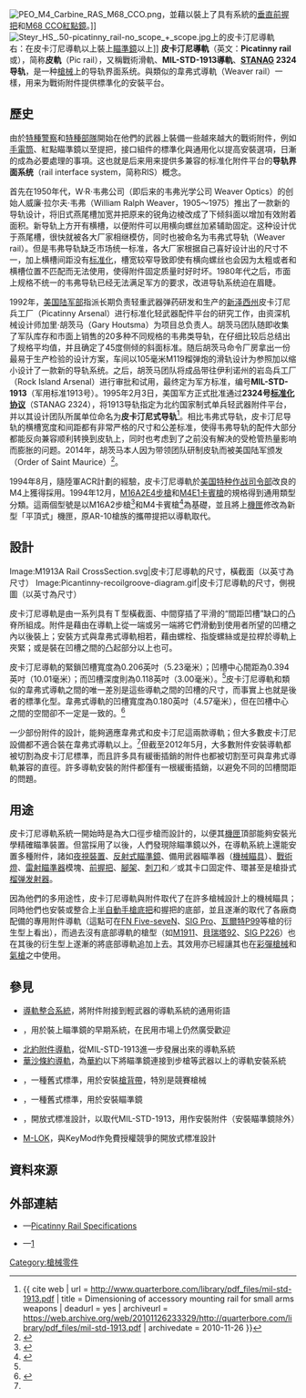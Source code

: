 {{noteTA
|G1=軍事
|G2=長度單位
|G3=Firearms
}}
[[File:PEO_M4_Carbine_RAS_M68_CCO.png|thumb]]，並藉以裝上了具有{{Link-en|握把筴艙|Grip Pod}}系統的[[垂直前握把|垂直前握把]]和[[Aimpoint_Comp_M4紅點鏡|M68 CCO]][[紅點鏡|紅點鏡]]。]]
{{multiple image
 | align = right
 | direction = vertical
 | width = 305
 | image1 = Beretta 90TWO Picatinny bottom.JPG
 | caption1 = [[貝瑞塔90two半自動手槍|貝瑞塔90two半自動手槍]]的整合式皮卡汀尼導軌底部
 | image2 = Beretta 90TWO Picatinny side.JPG
 | caption2 = 貝瑞塔90two半自動手槍的整合式皮卡汀尼導軌側部
}}
[[File:Steyr_HS_.50-picatinny_rail-no_scope_+_scope.jpg|thumb]]上的皮卡汀尼導軌<br />右：在皮卡汀尼導軌以上裝上[[瞄準鏡|瞄準鏡]]以上]]
'''皮卡汀尼導軌'''（英文：'''Picatinny rail''' {{IPAc-en|ˈ|p|ɪ|k|ə|t|ɪ|n|i}}或{{IPAc-en|ˌ|p|ɪ|k|ə|ˈ|t|ɪ|n|i}}），简称'''皮軌'''（Pic rail），又稱戰術滑軌、'''MIL-STD-1913導軌'''、'''[[标准化协议|STANAG]] 2324导轨'''，是一种[[槍械|槍械]]上的导轨界面系统。與類似的韋弗式導軌（Weaver rail）一樣，用来为戰術附件提供標準化的安裝平台。

== 歷史 ==
由於[[特種警察|特種警察]]和[[特種部隊|特種部隊]]開始在他們的武器上裝備一些越來越大的戰術附件，例如[[手電筒|手電筒]]、紅點瞄準鏡以至提把，接口組件的標準化與通用化以提高安裝選項，日漸的成為必要處理的事項。这也就是后来用来提供多兼容的标准化附件平台的'''导轨界面系统'''（rail interface system，简称RIS）概念。

首先在1950年代，W·R·韦弗公司（即后来的韦弗光学公司 Weaver Optics）的创始人威廉·拉尔夫·韦弗（William Ralph Weaver，1905～1975）推出了一款新的导轨设计，将旧式燕尾槽加宽并把原来的锐角边棱改成了下倾斜面以增加有效附着面积。新导轨上方开有横槽，以便附件可以用横向螺丝加紧辅助固定。这种设计优于燕尾槽，很快就被各大厂家相继模仿，同时也被命名为韦弗式导轨（Weaver rail）。但是韦弗导轨缺乏市场统一标准，各大厂家根据自己喜好设计出的尺寸不一，加上横槽间距没有[[标准化|标准化]]，槽宽较窄导致即使有横向螺丝也会因为太粗或者和横槽位置不匹配而无法使用，使得附件固定质量时好时坏。1980年代之后，市面上规格不统一的韦弗导轨已经无法满足军方的要求，改进导轨系统迫在眉睫。

1992年，[[美国陆军部|美国陆军部]]指派长期负责轻重武器弹药研发和生产的[[新泽西州|新泽西州]]皮卡汀尼兵工厂（Picatinny Arsenal）进行标准化轻武器配件平台的研究工作，由资深机械设计师加里·胡茨马（Gary Houtsma）为项目总负责人。胡茨马团队随即收集了军队库存和市面上销售的20多种不同规格的韦弗类导轨，在仔细比较后总结出了规格平均值，并且确定了45度侧倾的斜面标准。随后胡茨马命令厂房拿出一份最易于生产检验的设计方案，车间以105毫米M119榴弹炮的滑轨设计为参照加以缩小设计了一款新的导轨系统。之后，胡茨马团队将成品带往伊利诺州的岩岛兵工厂（Rock Island Arsenal）进行审批和试用，最终定为军方标准，编号'''MIL-STD-1913'''（军用标准1913号）。1995年2月3日，美国军方正式批准通过'''2324号[[标准化协议|标准化协议]]'''（STANAG 2324），将1913导轨指定为北约国家制式单兵轻武器附件平台，并以其设计团队所属单位命名为'''皮卡汀尼式导轨'''<ref name="Military Standard 1913">{{ cite web | url = http://www.quarterbore.com/library/pdf_files/mil-std-1913.pdf | title = Dimensioning of accessory mounting rail for small arms weapons | deadurl = yes | archiveurl = https://web.archive.org/web/20101126233329/http://quarterbore.com/library/pdf_files/mil-std-1913.pdf | archivedate = 2010-11-26 }}</ref>。相比韦弗式导轨，皮卡汀尼导轨的横槽宽度和间距都有非常严格的尺寸和公差标准，使得韦弗导轨的配件大部分都能反向兼容顺利转换到皮轨上，同时也考虑到了之前没有解决的受枪管热量影响而膨胀的问题。2014年，胡茨马本人因为带领团队研制皮轨而被美国陆军颁发{{ill|圣莫里斯奖章|en|Order of Saint Maurice (United States)}}（Order of Saint Maurice）<ref>{{Cite web |url=https://www.army.mil/article/137761 |title=Picatinny engineer recognized for developing venerable Picatinny Rail |accessdate=2017-07-14 |archive-date=2015-09-18 |archive-url=https://web.archive.org/web/20150918234643/http://www.army.mil/article/137761/ |dead-url=no }}</ref>。

1994年8月，隨陸軍ACR計劃的經驗，皮卡汀尼導軌於[[美国特种作战司令部|美国特种作战司令部]]改良的M4上獲得採用。1994年12月，[[M16突擊步槍|M16A2E4步槍]]和[[M4卡賓槍|M4E1卡賓槍]]的規格得到通用類型分類。這兩個型號是以M16A2步槍<ref>{{Cite web |url=http://www.globalsecurity.org/military/systems/ground/m16-variants-a2.htm |title=M16 5.56mm Rifle |accessdate=2015-10-14 |archive-date=2015-09-30 |archive-url=https://web.archive.org/web/20150930140203/http://www.globalsecurity.org/military/systems/ground/m16-variants-a2.htm |dead-url=no }}</ref>和M4卡賓槍<ref>{{Cite web |url=http://www.globalsecurity.org/military/systems/ground/m4.htm |title=M4 / M4A1 5.56mm Carbine |accessdate=2015-10-14 |archive-date=2015-10-25 |archive-url=https://web.archive.org/web/20151025182735/http://www.globalsecurity.org/military/systems/ground/m4.htm |dead-url=no }}</ref>為基礎，並且將上[[機匣|機匣]]修改為新型「平頂式」機匣，原AR-10槍族的攜帶提把以導軌取代。

== 設計 ==
<gallery widths="180px" heights="150px">
Image:M1913A Rail CrossSection.svg|皮卡汀尼導軌的尺寸，橫​​截面（以英寸為尺寸）
Image:Picantinny-recoilgroove-diagram.gif|皮卡汀尼導軌的尺寸，側視圖（以英寸為尺寸）
</gallery>
皮卡汀尼導軌是由一系列具有Ｔ型橫截面、中間穿插了平滑的“間距凹槽”缺口的凸脊所組成。附件是藉由在導軌上從一端或另一端將它們滑動到使用者所望的凹槽之內以後裝上；安裝方式與韋弗式導軌相若，藉由螺栓、指旋螺絲或是拉桿於導軌上夾緊；或是裝在凹槽之間的凸起部分以上也可。

皮卡汀尼導軌的緊鎖凹槽寬度為0.206英吋（5.23毫米）；凹槽中心間距為0.39​​4英吋（10.01毫米）；而凹槽深度則為0.118英吋（3.00毫米）。<ref name="Military Standard 1913" />皮卡汀尼導軌和類似的韋弗式導軌之間的唯一差別是這些導軌之間的凹槽的尺寸，而事實上也就是後者的標準化型。韋弗式導軌的凹槽寬度為0.180英吋（4.57毫米），但在凹槽中心之間的空間卻不一定是一致的。<ref name=autogenerated1>{{Cite web |url=http://www.brownells.com/aspx/NS/GunTech/NewsletterArchive.aspx?p=0&t=2&i=558 |title=Brownells – World's Largest Supplier of Firearm Accessories and Gunsmithing Tools |accessdate=2015-10-14 |archive-date=2009-01-26 |archive-url=https://web.archive.org/web/20090126093020/http://www.brownells.com/aspx/NS/GunTech/NewsletterArchive.aspx?p=0&t=2&i=558 |dead-url=no }}</ref>

一少部份附件的設計，能夠適應韋弗式和皮卡汀尼這兩款導軌；但大多數皮卡汀尼設備都不適合裝在韋弗式導軌以上。<ref name=autogenerated1 />但截至2012年5月，大多數附件安裝導軌都被切割為皮卡汀尼標準，而且許多具有緩衝插銷的附件也都被切割至可與韋弗式導軌兼容的直徑。許多導軌安裝的附件都僅有一根緩衝插銷，以避免不同的凹槽間距的問題。

== 用途 ==
皮卡汀尼導軌系統一開始時是為大口徑步槍而設計的，以便其[[機匣|機匣]]頂部能夠安裝光學精確瞄準裝置。但當採用了以後，人們發現除瞄準鏡以外，在導軌系統上還能安置多種附件，諸如[[夜視鏡|夜視裝置]]、[[紅點鏡|反射式瞄準鏡]]、備用武器瞄準器（[[機械瞄具|機械瞄具]]）、[[戰術燈|戰術燈]]、[[雷射瞄準器|雷射瞄準器]]模塊、[[輔助握把|前握把]]、[[兩腳架|腳架]]、[[刺刀|刺刀]]和／或其卡口固定件、{{Link-en|槍背帶|Sling (firearms)}}環甚至是槍掛式[[榴弹发射器|榴弹发射器]]。

因為他們的多用途性，皮卡汀尼導軌與附件取代了在許多槍械設計上的機械瞄具；同時他們也安裝或整合上[[半自動手槍|半自動手槍]][[机匣|底把]]和握把的底部，並且遂漸的取代了各廠商配備的專用附件導軌（這點可在[[FN_Five-seveN手槍|FN Five-seveN]]、[[SIG_Pro半自動手槍|SIG Pro]]、[[瓦爾特P99手槍|瓦爾特P99]]等槍的衍生型上看出），而過去沒有底部導軌的槍型（如[[M1911手槍|M1911]]、[[貝瑞塔92手槍|貝瑞塔92]]、[[SIG_P226半自動手槍|SIG P226]]）也在其後的衍生型上遂漸的將底部導軌追加上去。其效用亦已經讓其也在[[迷彩漆彈運動|彩彈槍械]]和[[氣槍|氣槍]]之中使用。

== 參見 ==
* [[導軌整合系統|導軌整合系統]]，將附件附接到輕武器的導軌系統的通用術語
* {{Link-en|韋弗式導軌|Weaver rail mount}}，用於裝上瞄準鏡的早期系統，在民用市場上仍然廣受歡迎
* [[北約附件導軌|北約附件導軌]]，從MIL-STD-1913進一步發展出來的導軌系統
* [[華沙條約導軌|華沙條約導軌]]，為[[华沙条约组织|華約]]以下將瞄準鏡連接到步槍等武器以上的導軌安裝系統
* {{Link-en|UIT導軌|UIT rail}}，一種舊式標準，用於安裝[[槍背帶|槍背帶]]，特別是競賽槍械
* {{Link-en|燕尾式導軌|Dovetail rail}}，一種舊式標準，用於安裝瞄準鏡
* {{Link-en|KeyMod|KeyMod}}，開放式標准設計，以取代MIL-STD-1913，用作安裝附件（安裝瞄準鏡除外）
* [[M-LOK|M-LOK]]，與KeyMod作免費授權競爭的開放式標准設計

== 資料來源 ==
<div class="references-small">
{{reflist|2}}
</div>
<!-- == 參考文獻 == -->
== 外部連結 ==
{{commons category|Picatinny rail}}
* {{en icon}}—[http://www.biggerhammer.net/picatinny Picatinny Rail Specifications] {{Wayback|url=http://www.biggerhammer.net/picatinny |date=20151023063503 }}
* {{zh icon}}—[https://www.toutiao.com/i6795370170849165828/] {{Wayback|url=https://www.toutiao.com/i6795370170849165828/ |date=20200413233940 }}

[[Category:槍械零件|Category:槍械零件]]